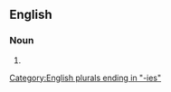 ==English==

===Noun===
{{head|en|noun plural form}}

# {{plural of|hussy|lang=en}}

[[Category:English plurals ending in "-ies"]]